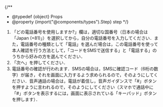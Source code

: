 

{/**
  * @typedef {object} Props
  * @property {import("@components/types").Step} step
  */}

<ol>
  <If cond={props.step === "alt"}>
    <Fragment>
      <AltAddMethod selection="登録したい種類の電話番号" />
    </Fragment>
    <Fragment slot="else">
      <FirstAnotherMethod selection="「電話」" />
    </Fragment>
  </If>

  <li>
    「どの電話番号を使用しますか?」欄は，適切な国番号（日本の場合は「Japan
    (+81)」）を選択してから，自分の電話番号を入力してください．また，<If cond={props.step === "alt"}>電話番号の種類として「電話」を選んだ場合は，</If>この電話番号を使って本人確認を行う方法として，「コードをSMSで送信する」と「電話する」のうちから好みの方を選んでください．
    <img src={{ first, alt }[props.step]} />
  </li>
  <If cond={props.step === "first"}>
    <li>「次へ」を押してください．</li>
  </If>
  <li>
    電話番号の確認が行われます．SMSの場合は，SMSに確認コード（6桁の数字）が届き，それを画面に入力するよう求められるので，そのようにしてください．音声通話の場合は，電話が着信し，音声ガイダンスで「#」ボタンを押すように言われるので，そのようにしてください（スマホで通話中に「#」ボタンを表示するには，画面に表示されている「キーパッド」ボタンを押します）．
  </li>
</ol>